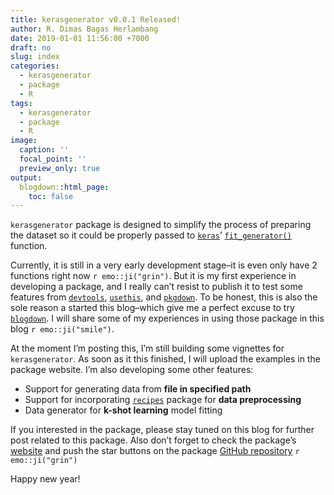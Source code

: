 ```yaml
---
title: kerasgenerator v0.0.1 Released!
author: R. Dimas Bagas Herlambang
date: 2019-01-01 11:56:00 +7000
draft: no
slug: index
categories:
  - kerasgenerator
  - package
  - R
tags:
  - kerasgenerator
  - package
  - R
image:
  caption: ''
  focal_point: ''
  preview_only: true
output:
  blogdown::html_page:
    toc: false
---
```


`kerasgenerator` package is designed to simplify the process of preparing the dataset so it could be properly passed to [`keras`](https://keras.rstudio.com)' [`fit_generator()`](https://keras.rstudio.com/reference/fit_generator.html) function.

Currently, it is still in a very early development stage--it is even only have 2 functions right now `r emo::ji("grin")`. But it is my first experience in developing a package, and I really can't resist to publish it to test some features from [`devtools`](https://devtools.r-lib.org/), [`usethis`](https://usethis.r-lib.org/), and [`pkgdown`](https://pkgdown.r-lib.org/). To be honest, this is also the sole reason a started this blog--which give me a perfect excuse to try [`blogdown`](https://github.com/rstudio/blogdown). I will share some of my experiences in using those package in this blog `r emo::ji("smile")`.

At the moment I'm posting this, I'm still building some vignettes for `kerasgenerator`. As soon as it this finished, I will upload the examples in the package website. I'm also developing some other features:

- Support for generating data from **file in specified path**
- Support for incorporating [`recipes`](https://tidymodels.github.io/recipes/) package for **data preprocessing**
- Data generator for **k-shot learning** model fitting

If you interested in the package, please stay tuned on this blog for further post related to this package. Also don't forget to check the package's [website](https://kerasgenerator.netlify.com/) and push the star buttons on the package [GitHub repository](https://github.com/bagasbgy/kerasgenerator/) `r emo::ji("grin")`

Happy new year!
